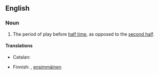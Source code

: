 {{also|first-half}}
==English==

===Noun===
{{en-noun|first halves}}

# {{context|sports|lang=en}} The period of play before [[half time]], as opposed to the [[second half]].

====Translations====
{{trans-top|period of play before half time}}
* Catalan: {{t+|ca|primera part|f}}
{{trans-mid}}
* Finnish: {{t|fi|alkupuolisko}}, [[ensimmäinen]] {{t+|fi|puoliaika}}
{{trans-bottom}}